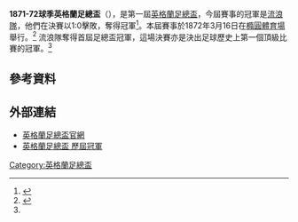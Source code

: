 {{Infobox football tournament season
| title = 1871–72年英格蘭足總盃
| year =
| other_title =
| image = 
| imagesize = 
| caption = 
| country = {{flag|England}}<br />{{flag|Scotland}}
| dates = 1871年11月11日 – 1872年3月16日
| num_teams = 15
| defending champions = <!--N/A-->
| champions = [[流浪足球會_(1859年成立)|流浪隊]] {{small|(第一次奪標)}}
| runner-up = [[皇家工兵足球隊|皇家工兵]]
| matches = 13
| goals = 26
| top goal scorer =
| player =
| prevseason = 
| nextseason = [[1872–73球季英格蘭足總盃|1872–73]]
}}

'''1871-72球季英格蘭足總盃'''（{{lang-en|1871-72 FA Cup}}），是第一屆[[英格蘭足總盃|英格蘭足總盃]]，今屆賽事的冠軍是[[流浪足球會_(1859年成立)|流浪隊]]，他們在決賽以1:0擊敗{{fc|皇家工程師}}，奪得冠軍<ref name=":0">{{Cite web|url=https://www.worldfootball.net/winner/eng-fa-cup/|title=FA Cup - Champions|accessdate=2019-01-01|work=worldfootball.net|language=en|archive-date=2020-10-21|archive-url=https://web.archive.org/web/20201021225720/https://www.worldfootball.net/winner/eng-fa-cup/|dead-url=no}}</ref>。本屆賽事於1872年3月16日在[[橢圓體育場|橢圓體育場]]舉行。<ref>{{Cite web|url=http://www.thefa.com/competitions/thefacup|title=The website for the The FA Cup: news, fixtures, results and details|accessdate=2019-01-01|last=Association|first=The Football|work=www.thefa.com|language=en|archive-date=2016-11-13|archive-url=https://web.archive.org/web/20161113090217/http://www.thefa.com/competitions/thefacup/more/history|dead-url=no}}</ref>
流浪隊奪得首屆足總盃冠軍，這場決賽亦是決出足球歷史上第一個頂級比賽的冠軍。<ref name=":0" />

== 參考資料 ==
{{Reflist}}

== 外部連結 ==
* [http://www.thefa.com/thefacup 英格蘭足總盃官網]{{Webarchive|url=https://wayback.archive-it.org/all/20120424194609/http://www.thefa.com/TheFACup |date=2012-04-24 }}
* [http://www.worldfootball.net/winner/eng-fa-cup/ 英格蘭足總盃 歷屆冠軍]{{Wayback|url=http://www.worldfootball.net/winner/eng-fa-cup/ |date=20190102002248 }}

{{soccer-stub}}
{{英格兰足总杯}}

[[Category:英格蘭足總盃|Category:英格蘭足總盃]]